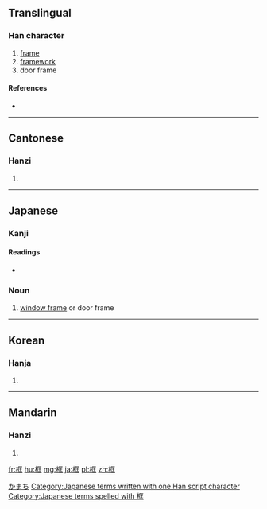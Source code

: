 ==Translingual==

===Han character===
{{Han char|rn=75|rad=木|as=06|sn=10|four=4191<sub>1</sub>|canj=木尸一土 (DSMG), X木尸一土 (XDSMG)}}

# [[frame]]
# [[framework]]
# door frame

====References====
* {{Han ref|kx=0525.070|dkj=14760|dj=0914.020|hdz=21192.050|uh=6846|ud=26694|bh=AED8|bd=44760}}

----

==Cantonese==

===Hanzi===
{{yue-hanzi|jyut=|y=hong1, kwaang1}}

# {{defn|lang=yue|sort=木06}}

----

==Japanese==

===Kanji===
{{ja-kanji|grade=|rs=木06}}

====Readings====
* {{ja-readings|on=[[きょう]] (kyō)|kun=[[かまち]] (kamachi)}}

===Noun===
{{ja-noun|k|rom=kamachi|hira=かまち}} 

# [[window frame]] or door frame

[[Category:ja:Architecture|かまち]]
[[Category:Japanese terms written with one Han script character]]
[[Category:Japanese terms spelled with 框]]

----

==Korean==

===Hanja===
{{ko-hanja|hangeul=광|eumhun=|rv=gwang|mr=kwang|y=kwang}}

# {{defn|lang=ko|sort=木06}}

----

==Mandarin==

===Hanzi===
{{cmn-hanzi|pin=[[kuàng]] ([[kuang4]])|wg=k'uang<sup>4</sup>}}

# {{defn|lang=cmn|sort=木06}}

[[fr:框]]
[[hu:框]]
[[mg:框]]
[[ja:框]]
[[pl:框]]
[[zh:框]]